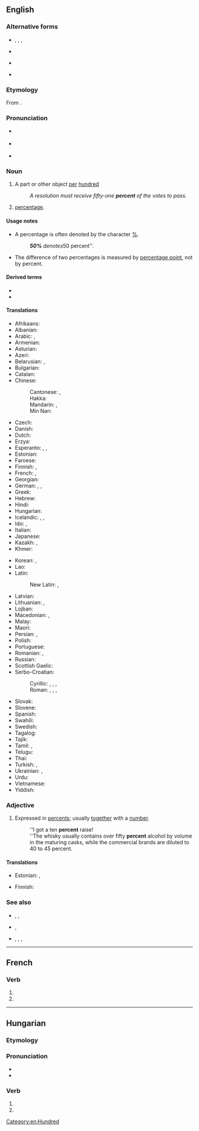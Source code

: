 {{also|per cent|per cent.}}
==English==

===Alternative forms===
* {{l|en|p. c.}}, {{l|en|p.c.}}, {{l|en|pc}}, {{l|en|pct}} {{qualifier|abbreviation}}
* {{l|en|per cent}} {{qualifier|mostly UK}}
* {{l|en|per cent.}} {{qualifier|archaic}}
* {{l|en|per centum}}

===Etymology===
From {{etyl|NL.|en}} {{m|la|per centum||by the hundred}}.

===Pronunciation===
* {{a|UK}} {{IPA|/pəˈsɛnt/|lang=en}}
* {{a|US}} {{IPA|/pɜɹ.sɛnt/|lang=en}}
* {{audio|en-us-percent.ogg|Audio (US)|lang=en}}

===Noun===
{{en-noun|percent|percents}}

# A part or other object [[per]] [[hundred]]
#: ''A resolution must receive fifty-one '''percent''' of the votes to pass.''
# [[percentage]].

====Usage notes====
* A percentage is often denoted by the character [[%]].
*: '''''50%''' denotes ''50 percent''.

* The difference of two percentages is measured by [[percentage point]], not by percent.

====Derived terms====
* {{l|en|percentage}}
* {{l|en|percentwise}}

====Translations====
{{trans-top|a part or other object per hundred}}
* Afrikaans: {{t|af|persent}}
* Albanian: {{t|sq|përqind}}
* Arabic: {{t|ar|فِي الْمِائَة|tr=fī-l-miʾa}}, {{t|ar|بِالْمِائَة|tr=bi-l-miʾa}}
* Armenian: {{t+|hy|տոկոս}}
* Asturian: {{t|ast|por cientu}}
* Azeri: {{t+|az|faiz}}
* Belarusian: {{t|be|працэ́нт|m|sc=Cyrl}}, {{t|be|адсо́так|m|sc=Cyrl}}
* Bulgarian: {{t+|bg|проце́нт}}
* Catalan: {{t|ca|per cent}}
* Chinese:
*: Cantonese: {{t|yue|百分之|tr=baak3 fan6 zi1...|alt=百分之……|sc=Hani}} {{qualifier|the number follows it, e.g. 30%: 百分之三十 baak3 fan6 zi1 saam1 sap6}}, {{t|yue|巴仙|tr=baa1 sin1|sc=Hani}} {{qualifier|unit follows the number with qualifier 個/个}}
*: Hakka: {{t|hak|趴先多|tr=phà-sén-tó|sc=Hani}} {{qualifier|unit follows the number}}
*: Mandarin: {{t+|cmn|百分之|alt=百分之……|tr=bǎi fēn zhī...|sc=Hani}} {{qualifier|the number follows it, e.g. 30%: 百分之三十 bǎi fēn zhī sānshí}}, {{t|cmn|巴仙|tr=bāxiān|sc=Hani}} {{qualifier|unit follows the number with qualifier 個/个}}
*: Min Nan: {{t|nan|百分之|tr=pah hun chi...|alt=百分之……|sc=Hani}} {{qualifier|the number follows it, e.g. 30%: 百分之三十 pah hun chi saⁿ-cha̍p}}
* Czech: {{t+|cs|procento|n}}
* Danish: {{t+|da|procent}}
* Dutch: {{t+|nl|procent|n}}
* Erzya: {{t|myv|сядобелькс}}
* Esperanto: {{t|eo|procento}}, {{t|eo|pocento}}, {{t|eo|elcento}}
* Estonian: {{t|et|protsent}}
* Faroese: {{t|fo|prosent|n}}
* Finnish: {{t+|fi|prosentti}}, {{t|fi|sadasosa}}
* French: {{t+|fr|pour cent}}, {{t+|fr|pourcent}}
* Georgian: {{t|ka|პროცენტი}}
* German: {{t|de|vom Hundert}}, {{t+|de|Prozent|n}}, {{t|de|Perzent|n}}
* Greek: {{t+|el|τοις εκατό}}
* Hebrew: {{t+|he|אחוז|tr=akhúz|sc=Hebr}}
* Hindi: {{t|hi|फ़ीसदी|tr=fīsadī}}
* Hungarian: {{t+|hu|százalék}}
* Icelandic: {{t+|is|hundraðshluti|m}}, {{t|is|prósenta|f}}, {{t|is|hundraðstala|f}}
* Ido: {{t|io|po cent}}, {{t+|io|centimi|p}}
* Italian: {{t+|it|per cento}}
* Japanese: {{t+|ja|パーセント|tr=pāsento}}
* Kazakh: {{t+|kk|пайыз|sc=Cyrl}}, {{t|kk|процент|sc=Cyrl}}
* Khmer: {{t+|km|ភាគរយ|tr=pʰiek rɔɔy|sc=Khmr}}
{{trans-mid}}
* Korean: {{t+|ko|퍼센트|sc=Kore}}, {{t+|ko|프로|sc=Kore}}
* Lao: {{t|lo|ເປີເຊັນ|sc=Laoo}}
* Latin:
*: New Latin: {{t|la|per centum}}, {{t|la|pro centum}}
* Latvian: {{t|lv|procents|m}}
* Lithuanian: {{t|lt|nuošimtis}}, {{t|lt|procentas|m}}
* Lojban: {{t+|jbo|ce'i}}
* Macedonian: {{t|mk|насто}}, {{t|mk|процент}}
* Malay: {{t|ms|peratus}}
* Maori: {{t|mi|ōrau}}
* Persian: {{t+|fa|درصد|tr=darsad|sc=fa-Arab}}, {{t|fa|فی‌ صد|tr=fi sad|sc=fa-Arab}}
* Polish: {{t+|pl|procent|m-in}}
* Portuguese: {{t|pt|por cento}}
* Romanian: {{t+|ro|procent|n}}, {{t|ro|la sută}}
* Russian: {{t+|ru|проце́нт|m}}
* Scottish Gaelic: {{t|gd|às a' cheud}}
* Serbo-Croatian:
*: Cyrillic: {{t|sh|посто}}, {{t|sh|одсто}}, {{t|sh|постотак}}, {{t|sh|проценат}}
*: Roman: {{t+|sh|posto}}, {{t|sh|odsto}}, {{t+|sh|postotak}}, {{t+|sh|procenat}}
* Slovak: {{t|sk|percento|n}}
* Slovene: {{t|sl|odstotek|m}}
* Spanish: {{t|es|por ciento}}
* Swahili: {{t+|sw|asilimia}}
* Swedish: {{t+|sv|procent|c}}
* Tagalog: {{t+|tl|bahagdan}}
* Tajik: {{t|tg|дарсад|sc=Cyrl}}
* Tamil: {{t+|ta|விழுக்காடு|sc=Taml}}, {{t+|ta|சதவீதம்|sc=Taml}}
* Telugu: {{t|te|శాతం}}
* Thai: {{t+|th|เปอร์เซ็นต์|tr=bper-sen}}
* Turkish: {{t+|tr|faiz}}, {{t+|tr|yüzde}}
* Ukrainian: {{t|uk|відсо́ток|m|sc=Cyrl}}, {{t+|uk|проце́нт|m|sc=Cyrl}}
* Urdu: {{t|ur|جیصدی|tr=fīṣadī}}
* Vietnamese: {{t+|vi|phần trăm}}
* Yiddish: {{t|yi|פּראָצענט|m}}
{{trans-bottom}}

===Adjective===
{{en-adj|-}}

# Expressed in [[percents]]; usually [[together]] with a [[number]].
#: ''I got a ten '''percent''' raise!
#: ''The whisky usually contains over fifty '''percent''' alcohol by volume in the maturing casks, while the commercial brands are diluted to 40 to 45 percent.

====Translations====
{{trans-top|expressed in percent}}
* Estonian: {{t|et|protsenti}} {{qualifier|partitive of noun}}, {{t|et|prossa}} {{qualifier|slang}}
{{trans-mid}}
* Finnish: {{t+|fi|prosentti|alt=prosentin, prosenttia}} {{qualifier|genitive/partitive of noun}}
{{trans-bottom}}

===See also===
* {{l|en|per mille}}, {{l|en|permille}}, {{l|en|‰}}
* {{l|en|per myriad}}, {{l|en|‱}}
* {{l|en|ppm}}, {{l|en|ppb}}, {{l|en|ppt}}, {{l|en|ppq}}
{{typography marks}}

[[Category:en:Hundred]]

----

==French==

===Verb===
{{fr-verb-form}}

# {{inflection of|percer||3|p|pres|indc|lang=fr}}
# {{inflection of|percer||3|p|pres|subj|lang=fr}}

----

==Hungarian==

===Etymology===
{{hu-suffix|percen|t|nocat=y}}

===Pronunciation===
* {{hu-IPA}}
* {{hyphenation|per|cent|lang=hu}}

===Verb===
{{head|hu|verb form}}

# {{inflection of|percen||3|s|indic|past|indef|lang=hu}}
# {{hu-participle|percen|t}}
